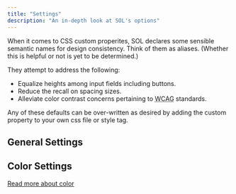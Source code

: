 ```yaml
---
title: "Settings"
description: "An in-depth look at SOL's options"
---
```



When it comes to CSS custom properites, SOL declares some sensible semantic names for design consistency. Think of them as aliases. (Whether this is helpful or not is yet to be determined.) 

They attempt to address the following:  

- Equalize heights among input fields including buttons.
- Reduce the recall on spacing sizes. 
- Alleviate color contrast concerns pertaining to <abbr title="Web Content Accessibility Guidelines">WCAG</abbr> standards. 

Any of these defaults can be over-written as desired by adding the custom property to your own css file or style tag. 

## General Settings

<CodeComponent openState file={generalSettings} lang="css" summary="CSS" />

## Color Settings

<CodeComponent file={colorSettings} lang="css" summary="CSS" />

[Read more about color](/docs/color)

